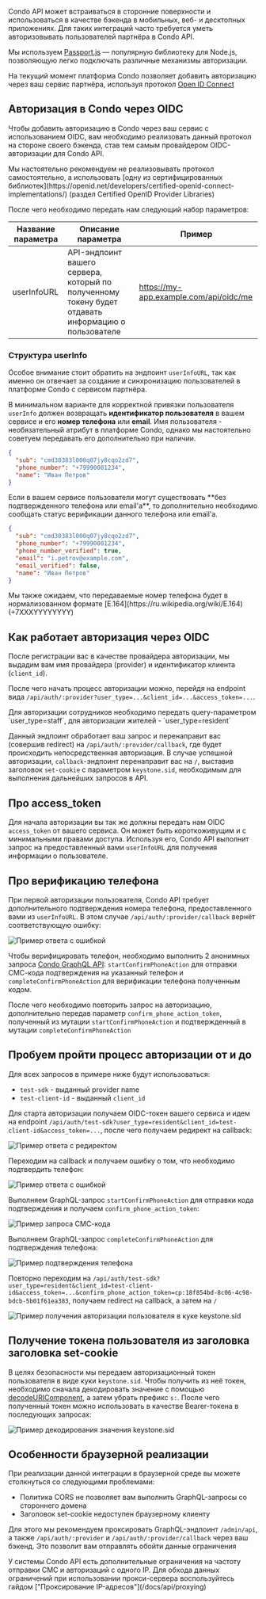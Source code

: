 Condo API может встраиваться в сторонние поверхности и использоваться в качестве бэкенда
в мобильных, веб- и десктопных приложениях.
Для таких интеграций часто требуется уметь авторизовывать пользователей партнёра в Condo API.

Мы используем [Passport.js](https://www.passportjs.org) — популярную библиотеку для Node.js,
позволяющую легко подключать различные механизмы авторизации.

На текущий момент платформа Condo позволяет добавить авторизацию через ваш сервис партнёра, используя протокол [Open ID Connect](https://openid.net/developers/how-connect-works/)


## Авторизация в Condo через OIDC

Чтобы добавить авторизацию в Condo через ваш сервис с использованием OIDC,
вам необходимо реализовать данный протокол на стороне своего бэкенда, став тем самым провайдером OIDC-авторизации для Condo API.

<Alert type='warning'>
Мы настоятельно рекомендуем не реализовывать протокол самостоятельно, а
использовать [одну из сертифицированных библиотек](https://openid.net/developers/certified-openid-connect-implementations/) (раздел Certified OpenID Provider Libraries)
</Alert>

После чего необходимо передать нам следующий набор параметров:

| Название параметра | Описание параметра                                                                                                  | Пример                                    |
|--------------------|---------------------------------------------------------------------------------------------------------------------|-------------------------------------------|
| userInfoURL        | API-эндпоинт вашего сервера, который по полученному токену будет отдавать информацию о пользователе                 | https://my-app.example.com/api/oidc/me    |

### Структура userInfo

Особое внимание стоит обратить на эндпоинт `userInfoURL`,
так как именно он отвечает за создание и синхронизацию пользователей в платформе Condo с сервисом партнёра.

В минимальном варианте для корректной привязки пользователя `userInfo` должен возвращать **идентификатор пользователя** в вашем сервисе и его **номер телефона** или **email**.
Имя пользователя - необязательный атрибут в платформе Condo, однако мы настоятельно советуем передавать его дополнительно при наличии.

```json
{
  "sub": "cmd30383l000q07jy8cqo2zd7",
  "phone_number": "+79990001234",
  "name": "Иван Петров"
}
```

<Alert type='warning'>
Если в вашем сервисе пользователи могут существовать **без подтвержденного телефона или email'а**,
то дополнительно необходимо сообщать статус верификации данного телефона или email'a.
</Alert>

```json
{
  "sub": "cmd30383l000q07jy8cqo2zd7",
  "phone_number": "+79990001234",
  "phone_number_verified": true,
  "email": "i.petrov@example.com",
  "email_verified": false,
  "name": "Иван Петров"
}
```

<Alert type='info'>
Мы также ожидаем, что передаваемые номер телефона будет в нормализованном формате [E.164](https://ru.wikipedia.org/wiki/E.164) (+7XXXYYYYYYYY)
</Alert>

## Как работает авторизация через OIDC

После регистрации вас в качестве провайдера авторизации, мы выдадим вам имя провайдера (provider)
и идентификатор клиента (`client_id`).

После чего начать процесс авторизации можно, перейдя на endpoint вида `/api/auth/:provider?user_type=...&client_id=...&access_token=...`.

<Alert type='info'>
Для авторизации сотрудников необходимо передать query-параметром `user_type=staff`, для авторизации жителей - `user_type=resident`
</Alert>

Данный эндпоинт обработает ваш запрос и перенаправит вас (совершив redirect) на `/api/auth/:provider/callback`,
где будет происходить непосредственная авторизация.
В случае успешной авторизации, `callback`-эндпоинт перенаправит вас на `/`, выставив заголовок `set-cookie` с параметром `keystone.sid`,
необходимым для выполнения дальнейших запросов в API.

## Про access_token

Для начала авторизации вы так же должны передать нам OIDC `access_token` от вашего сервиса.
Он может быть короткоживущим и с минимальными правами доступа. Используя его, Condo API выполнит запрос на предоставленный вами `userInfoURL`
для получения информации о пользователе.

## Про верификацию телефона

При первой авторизации пользователя, Condo API требует дополнительного подтверждения номера телефона,
предоставленного вами из `userInfoURL`. В этом случае `/api/auth/:provider/callback` вернёт соответствующую ошибку:

![Пример ответа с ошибкой](/api/auth-confirm-phone-error.png)

Чтобы верифицировать телефон, необходимо выполнить 2 анонимных запроса [Condo GraphQL API](/docs/api/about):
`startConfirmPhoneAction` для отправки СМС-кода подтверждения на указанный телефон и `completeConfirmPhoneAction`
для верификации телефона полученным кодом.

После чего необходимо повторить запрос на авторизацию, дополнительно передав параметр `confirm_phone_action_token`,
полученный из мутации `startConfirmPhoneAction` и подтвержденный в мутации `completeConfirmPhoneAction`

## Пробуем пройти процесс авторизации от и до

Для всех запросов в примере ниже будут использоваться:
- `test-sdk` - выданный provider name
- `test-client-id` - выданный `client_id`

Для старта авторизации получаем OIDC-токен вашего сервиса и идем на endpoint `/api/auth/test-sdk?user_type=resident&client_id=test-client-id&access_token=...`,
после чего получаем редирект на callback:

![Пример ответа с редиректом](/api/auth-sdk-redirect.png)

Переходим на callback и получаем ошибку о том, что необходимо подтвердить телефон:

![Пример ответа с ошибкой](/api/auth-confirm-phone-error.png)

Выполняем GraphQL-запрос `startConfirmPhoneAction` для отправки кода подтверждения и получаем `confirm_phone_action_token`:

![Пример запроса СМС-кода](/api/auth-start-confirm-phone-action.png)

Выполняем GraphQL-запрос `completeConfirmPhoneAction` для подтверждения телефона:

![Пример подтверждения телефона](/api/auth-complete-confirm-phone-action.png)

Повторно переходим на `/api/auth/test-sdk?user_type=resident&client_id=test-client-id&access_token=...&confirm_phone_action_token=cp:18f854bd-8c06-4c98-bdcb-5b01f61ea383`,
получаем redirect на callback, а затем на `/`

![Пример получения авторизации пользователя в куке keystone.sid](/api/auth-sdk-success-redirect.png)

## Получение токена пользователя из заголовка заголовка set-cookie

В целях безопасности мы передаем авторизационный токен пользователя в виде куки `keystone.sid`.
Чтобы получить из неё токен, необходимо сначала декодировать значение с помощью [decodeURIComponent](https://developer.mozilla.org/en-US/docs/Web/JavaScript/Reference/Global_Objects/decodeURIComponent),
а затем убрать префикс `s:`. После чего полученный токен можно использовать в качестве Bearer-токена в последующих запросах:

![Пример декодирования значения keystone.sid](/api/auth-decode-auth-cookie.png)

## Особенности браузерной реализации

При реализации данной интеграции в браузерной среде вы можете столкнуться со следующими проблемами:
 - Политика CORS не позволяет вам выполнить GraphQL-запросы со стороннего домена
 - Заголовок set-cookie недоступен браузерному клиенту

Для этого мы рекомендуем проксировать GraphQL-эндпоинт `/admin/api`, а также `/api/auth/:provider` и `/api/auth/:provider/callback`
через ваш бэкенд. Это позволит вам отправлять обойти данные ограничения

<Alert type='warning'>
У системы Condo API есть дополнительные ограничения на частоту отправки СМС и авторизаций с одного IP.
Для обхода данных ограничений при использовании прокси-сервера воспользуйтесь гайдом ["Проксирование IP-адресов"](/docs/api/proxying)
</Alert>
